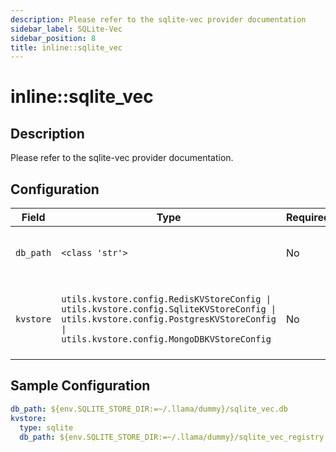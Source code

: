 ```yaml
---
description: Please refer to the sqlite-vec provider documentation
sidebar_label: SQLite-Vec
sidebar_position: 8
title: inline::sqlite_vec
---
```


# inline::sqlite_vec

## Description

Please refer to the sqlite-vec provider documentation.

## Configuration

| Field | Type | Required | Default | Description |
|-------|------|----------|---------|-------------|
| `db_path` | `<class 'str'>` | No |  | Path to the SQLite database file |
| `kvstore` | `utils.kvstore.config.RedisKVStoreConfig \| utils.kvstore.config.SqliteKVStoreConfig \| utils.kvstore.config.PostgresKVStoreConfig \| utils.kvstore.config.MongoDBKVStoreConfig` | No | sqlite | Config for KV store backend (SQLite only for now) |

## Sample Configuration

```yaml
db_path: ${env.SQLITE_STORE_DIR:=~/.llama/dummy}/sqlite_vec.db
kvstore:
  type: sqlite
  db_path: ${env.SQLITE_STORE_DIR:=~/.llama/dummy}/sqlite_vec_registry.db
```
